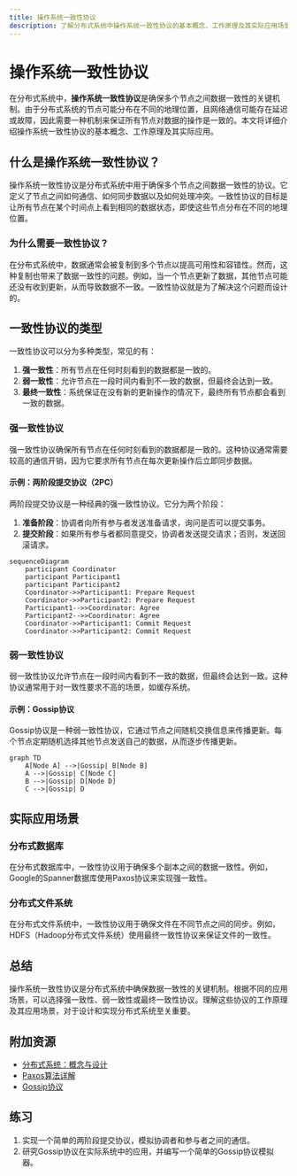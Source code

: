 ```yaml
---
title: 操作系统一致性协议
description: 了解分布式系统中操作系统一致性协议的基本概念、工作原理及其实际应用场景。
---
```


# 操作系统一致性协议

在分布式系统中，**操作系统一致性协议**是确保多个节点之间数据一致性的关键机制。由于分布式系统的节点可能分布在不同的地理位置，且网络通信可能存在延迟或故障，因此需要一种机制来保证所有节点对数据的操作是一致的。本文将详细介绍操作系统一致性协议的基本概念、工作原理及其实际应用。

## 什么是操作系统一致性协议？

操作系统一致性协议是分布式系统中用于确保多个节点之间数据一致性的协议。它定义了节点之间如何通信、如何同步数据以及如何处理冲突。一致性协议的目标是让所有节点在某个时间点上看到相同的数据状态，即使这些节点分布在不同的地理位置。

### 为什么需要一致性协议？

在分布式系统中，数据通常会被复制到多个节点以提高可用性和容错性。然而，这种复制也带来了数据一致性的问题。例如，当一个节点更新了数据，其他节点可能还没有收到更新，从而导致数据不一致。一致性协议就是为了解决这个问题而设计的。

## 一致性协议的类型

一致性协议可以分为多种类型，常见的有：

1. **强一致性**：所有节点在任何时刻看到的数据都是一致的。
2. **弱一致性**：允许节点在一段时间内看到不一致的数据，但最终会达到一致。
3. **最终一致性**：系统保证在没有新的更新操作的情况下，最终所有节点都会看到一致的数据。

### 强一致性协议

强一致性协议确保所有节点在任何时刻看到的数据都是一致的。这种协议通常需要较高的通信开销，因为它要求所有节点在每次更新操作后立即同步数据。

#### 示例：两阶段提交协议（2PC）

两阶段提交协议是一种经典的强一致性协议。它分为两个阶段：

1. **准备阶段**：协调者向所有参与者发送准备请求，询问是否可以提交事务。
2. **提交阶段**：如果所有参与者都同意提交，协调者发送提交请求；否则，发送回滚请求。

```mermaid
sequenceDiagram
    participant Coordinator
    participant Participant1
    participant Participant2
    Coordinator->>Participant1: Prepare Request
    Coordinator->>Participant2: Prepare Request
    Participant1-->>Coordinator: Agree
    Participant2-->>Coordinator: Agree
    Coordinator->>Participant1: Commit Request
    Coordinator->>Participant2: Commit Request
```

### 弱一致性协议

弱一致性协议允许节点在一段时间内看到不一致的数据，但最终会达到一致。这种协议通常用于对一致性要求不高的场景，如缓存系统。

#### 示例：Gossip协议

Gossip协议是一种弱一致性协议，它通过节点之间随机交换信息来传播更新。每个节点定期随机选择其他节点发送自己的数据，从而逐步传播更新。

```mermaid
graph TD
    A[Node A] -->|Gossip| B[Node B]
    A -->|Gossip| C[Node C]
    B -->|Gossip| D[Node D]
    C -->|Gossip| D
```

## 实际应用场景

### 分布式数据库

在分布式数据库中，一致性协议用于确保多个副本之间的数据一致性。例如，Google的Spanner数据库使用Paxos协议来实现强一致性。

### 分布式文件系统

在分布式文件系统中，一致性协议用于确保文件在不同节点之间的同步。例如，HDFS（Hadoop分布式文件系统）使用最终一致性协议来保证文件的一致性。

## 总结

操作系统一致性协议是分布式系统中确保数据一致性的关键机制。根据不同的应用场景，可以选择强一致性、弱一致性或最终一致性协议。理解这些协议的工作原理及其应用场景，对于设计和实现分布式系统至关重要。

## 附加资源

- [分布式系统：概念与设计](https://www.amazon.com/Distributed-Systems-Concepts-Design-5th/dp/0132143011)
- [Paxos算法详解](https://en.wikipedia.org/wiki/Paxos_(computer_science))
- [Gossip协议](https://en.wikipedia.org/wiki/Gossip_protocol)

## 练习

1. 实现一个简单的两阶段提交协议，模拟协调者和参与者之间的通信。
2. 研究Gossip协议在实际系统中的应用，并编写一个简单的Gossip协议模拟器。
